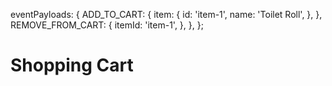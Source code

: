   eventPayloads: {
    ADD_TO_CART: {
      item: {
        id: 'item-1',
        name: 'Toilet Roll',
      },
    },
    REMOVE_FROM_CART: {
      itemId: 'item-1',
    },
  },
};

# Shopping Cart

<WholeContext />
